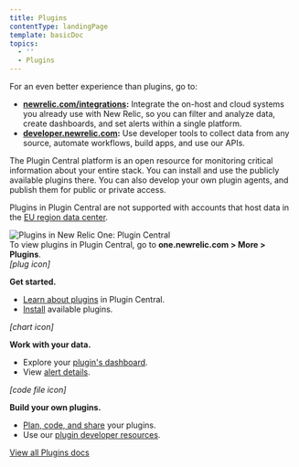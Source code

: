 ```yaml
---
title: Plugins
contentType: landingPage
template: basicDoc
topics:
  - ''
  - Plugins
---
```


<div className="row">
  <div className="col-md-6 col add-margin"><div className="callout-important"><p>For an even better experience than plugins, go to:</p><ul><li><b><a href="https://newrelic.com/integrations">newrelic.com/integrations</a>:</b> Integrate the on-host and cloud systems you already use with New Relic, so you can filter and analyze data, create dashboards, and set alerts within a single platform.</li><li><b><a href="https://developer.newrelic.com/">developer.newrelic.com</a>:</b> Use developer tools to collect data from any source, automate workflows, build apps, and use our APIs.</li></ul></div><p>The Plugin Central platform is an open resource for monitoring critical information about your entire stack. You can install and use the publicly available plugins there. You can also develop your own plugin agents, and publish them for public or private access.</p><p>Plugins in Plugin Central are not supported with accounts that host data in the <a href="/docs/using-new-relic/welcome-new-relic/getting-started/introduction-eu-region-data-center">EU region data center</a>.</p></div><div className="col-md-6 col add-margin"><div className="dnd-atom-wrapper type-image context-inline_image" contentEditable="false"><div className="dnd-drop-wrapper"><div className="image"><img alt="Plugins in New Relic One: Plugin Central" height={668} src="/sites/default/files/thumbnails/image/plugins-landing-page-prototype071720.png" title="Plugins in New Relic One: Plugin Central" typeof="foaf:Image" width={1263}/></div></div><div className="dnd-legend-wrapper" contentEditable="true"><div className="meta">To view plugins in Plugin Central, go to <b>one.newrelic.com > More > Plugins</b>.</div></div></div></div>
</div>

<div className="row">
  <div className="col-md-4 col add-margin"><div className="col-md-3 col add-margin text-center"><div><i aria-hidden="true" className="fa fa-plug fa-3x"><span>[plug icon]</span></i></div></div><div className="col-md-9 col add-margin"><p style={{marginTop: 0}}><b>Get started.</b></p><ul><li><a href="/docs/plugins/plugins-new-relic/getting-started/introduction-new-relic-plugins">Learn about plugins</a> in Plugin Central.</li><li><a href="/docs/plugins/plugins-new-relic/installing-plugins/install-plugin-central">Install</a> available plugins.</li></ul></div></div><div className="col-md-4 col add-margin"><div className="col-md-3 col add-margin text-center"><div><i aria-hidden="true" className="fa fa-area-chart fa-3x"><span>[chart icon]</span></i></div></div><div className="col-md-9 col add-margin"><p style={{marginTop: 0}}><b>Work with your data.</b></p><ul><li>Explore your <a href="/docs/plugins/plugins-new-relic/installing-plugins/use-plugin-central-plugin">plugin's dashboard</a>.</li><li>View <a href="/docs/plugins/plugins-new-relic/installing-plugins/use-plugin-central-plugin#alert_details">alert details</a>.</li></ul></div></div><div className="col-md-4 col add-margin"><div className="col-md-3 col add-margin text-center"><div><i aria-hidden="true" className="fa fa-file-code-o fa-3x"><span>[code file icon]</span></i></div></div><div className="col-md-9 col add-margin"><p style={{marginTop: 0}}><b>Build your own plugins.</b></p><ul><li><a href="/docs/plugins/developing-plugins/structuring-your-plugin/checklist-developing-plugins">Plan, code, and share</a> your plugins.</li><li>Use our <a href="/docs/plugins/plugin-developer-resources">plugin developer resources</a>.</li></ul></div></div>
</div>

<div className="row">
  <div className="col col-md-12 add-margin text-center product-wrap">
    <a
      className="btn btn-lg btn-primary"
      href="/docs/plugins?toc=true"
      role="button"
    >
      View all Plugins docs
    </a>
  </div>
</div>
